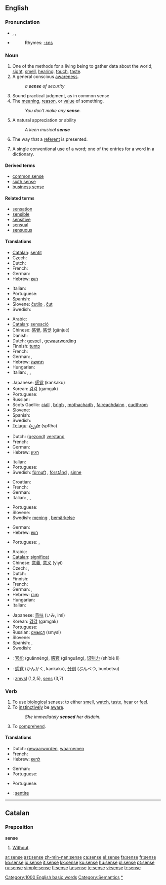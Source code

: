{{see|Sense}}
==English==
{{wikipedia|mul=sense (disambiguation)}}
{{rank|cause|close|England|420|sense|ten|beautiful|possible}}

===Pronunciation===
* {{enPR|sĕns}}, {{IPA|/sɛns/}}, {{SAMPA|/sEns/}}
* {{audio|en-us-sense.ogg|Audio (US)}}
*: Rhymes: [[Rhymes:English:-ɛns|-ɛns]]

===Noun===
{{en-noun}}

# One of the methods for a living being to gather data about the world; [[sight]], [[smell]], [[hearing]], [[touch]], [[taste]].
# A general conscious [[awareness]].
#: ''a '''sense''' of security''
# Sound practical judgment, as in common sense
# The [[meaning]], [[reason]], or [[value]] of something.
#: ''You don’t make any '''sense'''.''
# A natural appreciation or ability
#: ''A keen musical '''sense'''''
# {{context|pragmatics}} The way that a [[referent]] is presented.
# {{context|semantics}} A single conventional use of a word; one of the entries for a word in a dictionary.

====Derived terms====
* [[common sense]]
* [[sixth sense]]
* [[business sense]]

====Related terms====
* [[sensation]]
* [[sensible]]
* [[sensitive]]
* [[sensual]]
* [[sensuous]]

====Translations====
{{trans-top|method to gather data}}
* [[Catalan]]: [[sentit]] {{m}}
* Czech: {{t-|cs|smysl|m}}
* Dutch: {{t+|nl|zintuig|n}}
* French: {{t+|fr|sens|m}}
* German: {{t+|de|Sinn|m}}
* Hebrew: [[חוש]] {{romanization of Hebrew|khúsh}} {{m}}
{{trans-mid}}
* Italian: {{t+|it|senso|m}}
* Portuguese: {{t+|pt|sentido|m}}
* Spanish: {{t-|es|sentido|m}}
* Slovene: [[čutilo]] {{n}}, [[čut]] {{m}}
* Swedish: {{t+|sv|sinne|n}}
{{trans-bottom}}

{{trans-top|conscious awareness}}
* Arabic: {{ARchar|[[احساس]]}} {{IPAchar|(’eħsās)}} {{m}}
* [[Catalan]]: [[sensació]] {{m}}
* Chinese: [[感覺]], [[感觉]] (gǎnjué)
* Danish: {{t-|da|fornemmelse}}
* Dutch: [[gevoel]] {{n}}, [[gewaarwording]] {{f}}
* Finnish: [[tunto]]
* French: {{t+|fr|sens|m}}
* German: {{t+|de|Gefühl|n}}, {{t+|de|Sinn|m}}
* Hebrew: [[תחושה]] {{romanization of Hebrew|tkhúsha}} {{f}}
* Hungarian: {{t+|hu|érzés}}
* Italian: {{t+|it|senso|m}}, {{t+|it|coscienza|f}}, {{t+|it|sensazione|f}}
{{trans-mid}}
* Japanese: [[感覚]] (kankaku)
* Korean: [[감각]] (gamgak)
* Portuguese: {{t+|pt|senso|m}}
* Russian: {{t+|ru|чувство|n|tr=čúvstvo|sc=Cyrl}}
* Scots Gaellic: [[ciall]] {{f}}, [[brìgh]] {{f}}, [[mothachadh]] {{m}}, [[faireachdainn]] {{m}}, [[cudthrom]] {{m}}
* Slovene: {{t+|sl|občutek|m}}
* Spanish: {{t+|es|sensación|f}}
* Swedish: {{t+|sv|sinne|n}}
* [[Telugu]]: [[స్పృహ]] (spRha)
{{trans-bottom}}

{{trans-top|sound judgement}}
* Dutch: ([[gezond verstand|gezond]]) [[verstand]] {{n}}
* French: {{t+|fr|sens|m}}
* German: {{t+|de|Sinn|m}}
* Hebrew: [[הגיון]] {{romanization of Hebrew|higayón}} {{m}}
{{trans-mid}}
* Italian: {{t+|it|senso|m}}
* Portuguese: {{t+|pt|sentido|m}}
* Swedish: [[förnuft]] {{n}}, [[förstånd]] {{n}}, [[sinne]] {{n}}
{{trans-bottom}}

{{trans-top|meaning or reason}}
* Croatian: {{t-|hr|smisao|m}}
* French: {{t+|fr|sens|m}}
* German: {{t+|de|Verstand|m}}
* Italian: {{t+|it|senso|m}}, {{t+|it|significato|m}},
{{trans-mid}}
* Portuguese: {{t+|pt|sentido|m}}
* Slovene: {{t+|sl|smisel|m}}
* Swedish: [[mening]] {{c}}, [[bemärkelse]] {{c}}
{{trans-bottom}}

{{trans-top|natural ability}}
* German: {{t+|de|Sinn}}
* Hebrew: [[חוש]] {{romanization of Hebrew|khúsh}} {{m}}
{{trans-mid}}
* Portuguese: {{t+|pt|sentido|m}}, {{t+|pt|senso|m}}
{{trans-bottom}}

{{trans-top|pragmatics term}}
{{trans-mid}}
{{trans-bottom}}

{{trans-top|semantics term}}
* Arabic: {{ARchar|[[معنى]]}} {{IPAchar|(maʕna)}} {{m}}
* [[Catalan]]: [[significat]] {{m}}
* Chinese: [[意義]], [[意义]] (yìyì)
* Czech: {{t-|cs|smysl|m}}, {{t-|cs|význam|m}}
* Dutch: {{t+|nl|betekenis|f}}
* Finnish: {{t+|fi|merkitys}}
* French: {{t+|fr|sens|m}}
* German: {{t+|de|Sinn|m}}, {{t+|de|Bedeutung|f}}
* Hebrew: [[מובן]] {{romanization of Hebrew|muván}} {{m}}
* Hungarian: {{t+|hu|értelem}}
* Italian: {{t+|it|senso|m}}
{{trans-mid}}
* Japanese: [[意味]] (いみ, imi)
* Korean: [[감각]] (gamgak)
* Portuguese: {{t+|pt|sentido|m}}
* Russian: [[смысл]] (smysl) {{m}}
* Slovene: {{t+|sl|pomen|m}}
* Spanish: {{t+|es|significado|m}}, {{t+|es|acepción|f}}
* Swedish: {{t-|sv|betydelse|c}}
{{trans-bottom}}

{{checktrans-top}}
* {{ttbc|Chinese}}: [[官能]] (guānnèng), [[感官]] (gǎnguāng), [[识别力]] (shíbié lì)
* {{ttbc|Japanese}}: [[感覚]] (かんかく, kankaku), [[分別]] (ぶんべつ, bunbetsu)
* {{ttbc|Polish}}: [[zmysł]] {{m}} (1,2,5), [[sens]] {{m}} (3,7)
{{trans-bottom}}

===Verb===
{{en-verb|[[senses]]|[[sensing]]|[[sensed]]}}

# To use [[biological]] senses: to either [[smell]], [[watch]], [[taste]], [[hear]] or [[feel]].
# To [[instinctively]] be [[aware]].
#: ''She immediately '''sensed''' her disdain.''
# To [[comprehend]].

====Translations====
{{trans-top|use biological senses}}
* Dutch: [[gewaarworden]], [[waarnemen]]
* French: {{t+|fr|sentir}}
* Hebrew: [[לחוש]] {{romanization of Hebrew|lakhúsh}}
{{trans-mid}}
* German: {{t+|de|wahrnehmen}}
* Portuguese: {{t+|pt|sentir}}
{{trans-bottom}}

{{trans-top|to instinctively be aware}}
{{trans-mid}}
* Portuguese: {{t+|pt|sentir}}
{{trans-bottom}}

{{checktrans-top}}
* {{ttbc|Latin}}: [[sentire]]
{{trans-bottom}}

[[Category:1000 English basic words]]
[[Category:Semantics]]

----

==Catalan==

===Preposition===
'''sense'''

# [[without|Without]].

[[Category:Senses|*]]

[[ar:sense]]
[[ast:sense]]
[[zh-min-nan:sense]]
[[ca:sense]]
[[el:sense]]
[[fa:sense]]
[[fr:sense]]
[[ko:sense]]
[[io:sense]]
[[it:sense]]
[[kk:sense]]
[[ku:sense]]
[[hu:sense]]
[[pl:sense]]
[[pt:sense]]
[[ru:sense]]
[[simple:sense]]
[[fi:sense]]
[[ta:sense]]
[[te:sense]]
[[vi:sense]]
[[tr:sense]]
